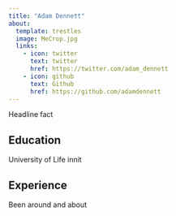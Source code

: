 ```yaml
---
title: "Adam Dennett"
about:
  template: trestles
  image: MeCrop.jpg
  links:
    - icon: twitter
      text: twitter
      href: https://twitter.com/adam_dennett
    - icon: github
      text: Github
      href: https://github.com/adamdennett
---
```


Headline fact

## Education

University of Life innit

## Experience

Been around and about
